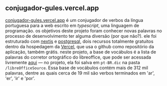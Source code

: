 ## conjugador-gules.vercel.app

[conjugador-gules.vercel.app](https://conjugador-gules.vercel.app) 
é um conjugador de verbos da língua portuguesa para a web escrito em _typescript_, 
uma linguagem de programação. os objetivos deste projeto foram conhecer novas palavras no processo 
de desenvolvimento ter alguma diversão (por que não?).
ele foi estruturado com [nextjs](https://nextjs.org/) 
e [postgresql](https://www.postgresql.org/), dois recursos totalmente
gratuitos dentro da hospedagem da [Vercel](https://vercel.com), que usa o github como 
repositório da aplicação,
também grátis. neste projeto, a base de vocábulos é a lista de palavras do corretor 
ortográfico do libreoffice, que pode ser acessada
livremente [aqui](https://github.com/LibreOffice/dictionaries/blob/master/pt_BR/pt_BR.dic)
— no projeto, ela foi salva em `pt-BR.dic` na pasta `/libreOfficeSource`.
Essa base de vocábulos contém mais de 312 mil palavras, dentre as quais
cerca de 19 mil são verbos terminados em 'ar', 'er', 'ir' e 'por'.
